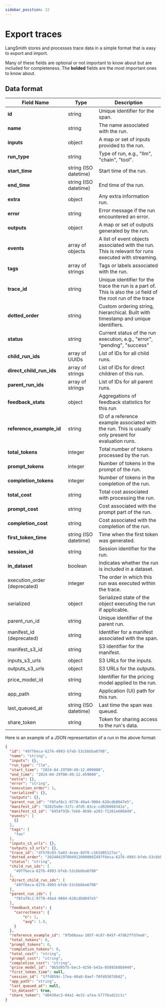 ```yaml
---
sidebar_position: 12
---
```

# Export traces

LangSmith stores and processes trace data in a simple format that is easy to export and import.

Many of these fields are optional or not important to know about but are included for completeness.
The **bolded** fields are the most important ones to know about.

## Data format
| Field Name                   | Type                  | Description                                                                                                    |
|------------------------------|-----------------------|----------------------------------------------------------------------------------------------------------------|
| **id**                       | string                | Unique identifier for the span.                                                                                |
| **name**                     | string                | The name associated with the run.                                                                              |
| **inputs**                   | object                | A map or set of inputs provided to the run.                                                                    |
| **run_type**                 | string                | Type of run, e.g., "llm", "chain", "tool".                                                                     |
| **start_time**               | string (ISO datetime) | Start time of the run.                                                                                         |
| **end_time**                 | string (ISO datetime) | End time of the run.                                                                                           |
| **extra**                    | object                | Any extra information run.                                                                                     |
| **error**                    | string                | Error message if the run encountered an error.                                                                 |
| **outputs**                  | object                | A map or set of outputs generated by the run.                                                                  |
| **events**                   | array of objects      | A list of event objects associated with the run. This is relevant for runs executed with streaming.            |
| **tags**                     | array of strings      | Tags or labels associated with the run.                                                                        |
| **trace_id**                 | string                | Unique identifier for the trace the run is a part of. This is also the `id` field of the root run of the trace |
| **dotted_order**             | string                | Custom ordering string, hierarchical. Built with timestamp and unique identifiers.                             |
| **status**                   | string                | Current status of the run execution, e.g., "error", "pending", "success"                                       |
| **child_run_ids**            | array of UUIDs        | List of IDs for all child runs.                                                                                |
| **direct_child_run_ids**     | array of strings      | List of IDs for direct children of this run.                                                                   |
| **parent_run_ids**           | array of strings      | List of IDs for all parent runs.                                                                               |
| **feedback_stats**           | object                | Aggregations of feedback statistics for this run                                                               |
| **reference_example_id**     | string                | ID of a reference example associated with the run. This is usually only present for evaluation runs.           |
| **total_tokens**             | integer               | Total number of tokens processed by the run.                                                                   |
| **prompt_tokens**            | integer               | Number of tokens in the prompt of the run.                                                                     |
| **completion_tokens**        | integer               | Number of tokens in the completion of the run.                                                                 |
| **total_cost**               | string                | Total cost associated with processing the run.                                                                 |
| **prompt_cost**              | string                | Cost associated with the prompt part of the run.                                                               |
| **completion_cost**          | string                | Cost associated with the completion of the run.                                                                |
| **first_token_time**         | string (ISO datetime) | Time when the first token was generated.                                                                       |
| **session_id**               | string                | Session identifier for the run.                                                                                |
| **in_dataset**               | boolean               | Indicates whether the run is included in a dataset.                                                            |
| execution_order (deprecated) | integer               | The order in which this run was executed within the trace.                                                     |
| serialized                   | object                | Serialized state of the object executing the run if applicable.                                                |
| parent_run_id                | string                | Unique identifier of the parent run.                                                                           |
| manifest_id (deprecated)     | string                | Identifier for a manifest associated with the span.                                                            |
| manifest_s3_id               | string                | S3 identifier for the manifest.                                                                                |
| inputs_s3_urls               | object                | S3 URLs for the inputs.                                                                                        |
| outputs_s3_urls              | object                | S3 URLs for the outputs.                                                                                       |
| price_model_id               | string                | Identifier for the pricing model applied to the run.                                                           |
| app_path                     | string                | Application (UI) path for this run.                                                                            |
| last_queued_at               | string (ISO datetime) | Last time the span was queued.                                                                                 |
| share_token                  | string                | Token for sharing access to the run's data.                                                                    |

Here is an example of a JSON representation of a run in the above format:

```json
{
  "id": "497f6eca-6276-4993-bfeb-53cbbbba6f08",
  "name": "string",
  "inputs": {},
  "run_type": "llm",
  "start_time": "2024-04-29T00:49:12.090000",
  "end_time": "2024-04-29T00:49:12.459000",
  "extra": {},
  "error": "string",
  "execution_order": 1,
  "serialized": {},
  "outputs": {},
  "parent_run_id": "f8faf8c1-9778-49a4-9004-628cdb0047e5",
  "manifest_id": "82825e8e-31fc-47d5-83ce-cd926068341e",
  "manifest_s3_id": "0454f93b-7eb6-4b9d-a203-f1261e686840",
  "events": [
    {}
  ],
  "tags": [
    "foo"
  ],
  "inputs_s3_urls": {},
  "outputs_s3_urls": {},
  "trace_id": "df570c03-5a03-4cea-8df0-c162d05127ac",
  "dotted_order": "20240429T004912090000Z497f6eca-6276-4993-bfeb-53cbbbba6f08",
  "status": "string",
  "child_run_ids": [
    "497f6eca-6276-4993-bfeb-53cbbbba6f08"
  ],
  "direct_child_run_ids": [
    "497f6eca-6276-4993-bfeb-53cbbbba6f08"
  ],
  "parent_run_ids": [
    "f8faf8c1-9778-49a4-9004-628cdb0047e5"
  ],
  "feedback_stats": {
    "correctness": {
        "n": 1,
        "avg": 1.0,
    }
  },
  "reference_example_id": "9fb06aaa-105f-4c87-845f-47d62ffd7ee6",
  "total_tokens": 0,
  "prompt_tokens": 0,
  "completion_tokens": 0,
  "total_cost": "string",
  "prompt_cost": "string",
  "completion_cost": "string",
  "price_model_id": "0b5d9575-bec3-4256-b43a-05893b8b8440",
  "first_token_time": null,
  "session_id": "1ffd059c-17ea-40a8-8aef-70fd0307db82",
  "app_path": "string",
  "last_queued_at": null,
  "in_dataset": true,
  "share_token": "d0430ac3-04a1-4e32-a7ea-57776ad22c1c"
}
```